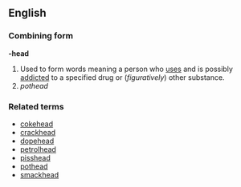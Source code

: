 ==English==
===Combining form===
'''-head'''

#Used to form words meaning a person who [[use]]s and is possibly [[addicted]] to a specified drug or (''figuratively'') other substance.
#''pothead''

===Related terms===
*[[cokehead]]
*[[crackhead]]
*[[dopehead]]
*[[petrolhead]]
*[[pisshead]]
*[[pothead]]
*[[smackhead]]